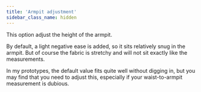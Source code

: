 ```yaml
---
title: 'Armpit adjustment'
sidebar_class_name: hidden
---
```


This option adjust the height of the armpit.

By default, a light negative ease is added, so it sits relatively snug in the armpit. But of course the fabric is stretchy and will not sit exactly like the measurements.

In my prototypes, the default value fits quite well without digging in, but you may find that you need to adjust this, especially if your waist-to-armpit measurement is dubious.
